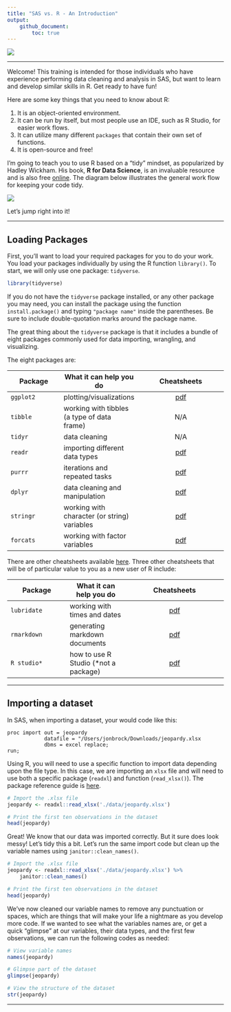 ```yaml
---
title: "SAS vs. R - An Introduction"
output: 
    github_document:
        toc: true
---
```


![](banner.jpg)

***  

Welcome! This training is intended for those individuals who have experience performing data cleaning and analysis in SAS, but want to learn and develop similar skills in R. Get ready to have fun!

Here are some key things that you need to know about R:  

1. It is an object-oriented environment.  
2. It can be run by itself, but most people use an IDE, such as R Studio, for easier work flows.  
3. It can utilize many different `packages` that contain their own set of functions.  
4. It is open-source and free!

I'm going to teach you to use R based on a "tidy" mindset, as popularized by Hadley Wickham. His book, **R for Data Science**, is an invaluable resource and is also free [online](https://r4ds.had.co.nz/). The diagram below illustrates the general work flow for keeping your code tidy.

![](https://rstudio-education.github.io/tidyverse-cookbook/images/data-science-workflow.png)

Let's jump right into it!

***  

## Loading Packages  

First, you'll want to load your required packages for you to do your work. You load your packages individually by using the R function `library()`. To start, we will only use one package: `tidyverse`.

```r
library(tidyverse)
```

If you do not have the `tidyverse` package installed, or any other package you may need, you can install the package using the function `install.package()` and typing `"package name"` inside the parentheses. Be sure to include double-quotation marks around the package name.  

The great thing about the `tidyverse` package is that it includes a bundle of eight packages commonly used for data importing, wrangling, and visualizing.  

The eight packages are:  

Package | What it can help you do | Cheatsheets  
--- | --- | :---:  
`ggplot2` | plotting/visualizations | [pdf](https://github.com/rstudio/cheatsheets/raw/master/data-visualization-2.1.pdf)  
`tibble` | working with tibbles (a type of data frame) | N/A  
`tidyr` | data cleaning | N/A  
`readr` | importing different data types | [pdf](https://github.com/rstudio/cheatsheets/raw/master/data-import.pdf)  
`purrr` | iterations and repeated tasks | [pdf](https://github.com/rstudio/cheatsheets/raw/master/purrr.pdf)  
`dplyr` | data cleaning and manipulation | [pdf](https://github.com/rstudio/cheatsheets/raw/master/data-transformation.pdf)  
`stringr` | working with character (or string) variables | [pdf](https://github.com/rstudio/cheatsheets/raw/master/strings.pdf)  
`forcats` | working with factor variables | [pdf](https://github.com/rstudio/cheatsheets/raw/master/factors.pdf)  

There are other cheatsheets available [here](https://rstudio.com/resources/cheatsheets/).  Three other cheatsheets that will be of particular value to you as a new user of R include:  

Package | What it can help you do | Cheatsheets  
--- | --- | :---:  
`lubridate` | working with times and dates | [pdf](https://github.com/rstudio/cheatsheets/raw/master/lubridate.pdf)  
`rmarkdown` | generating markdown documents | [pdf](https://github.com/rstudio/cheatsheets/raw/master/rmarkdown-2.0.pdf)  
`R studio*` | how to use R Studio (*not a package) | [pdf](https://github.com/rstudio/cheatsheets/raw/master/rstudio-ide.pdf)  

***  

## Importing a dataset  

In SAS, when importing a dataset, your would code like this:  

```{}
proc import out = jeopardy
            datafile = "/Users/jonbrock/Downloads/jeopardy.xlsx
            dbms = excel replace;
run;
```

Using R, you will need to use a specific function to import data depending upon the file type. In this case, we are importing an `xlsx` file and will need to use both a specific package (`readxl`) and function (`read_xlsx()`). The package reference guide is [here](https://readxl.tidyverse.org/reference/index.html).  

```r
# Import the .xlsx file
jeopardy <- readxl::read_xlsx('./data/jeopardy.xlsx')

# Print the first ten observations in the dataset
head(jeopardy)
```

Great! We know that our data was imported correctly. But it sure does look messy! Let's tidy this a bit. Let's run the same import code but clean up the variable names using `janitor::clean_names()`.   

```r
# Import the .xlsx file
jeopardy <- readxl::read_xlsx('./data/jeopardy.xlsx') %>% 
    janitor::clean_names()

# Print the first ten observations in the dataset
head(jeopardy)
```

We've now cleaned our variable names to remove any punctuation or spaces, which are things that will make your life a nightmare as you develop more code.  If we wanted to see what the variables names are, or get a quick "glimpse" at our variables, their data types, and the first few observations, we can run the following codes as needed:  

```r
# View variable names
names(jeopardy)

# Glimpse part of the dataset
glimpse(jeopardy)

# View the structure of the dataset
str(jeopardy)
```

***  